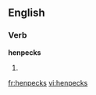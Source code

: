 ==English==

===Verb===
'''henpecks'''

# {{third-person singular of|[[henpeck]]}}

[[fr:henpecks]]
[[vi:henpecks]]